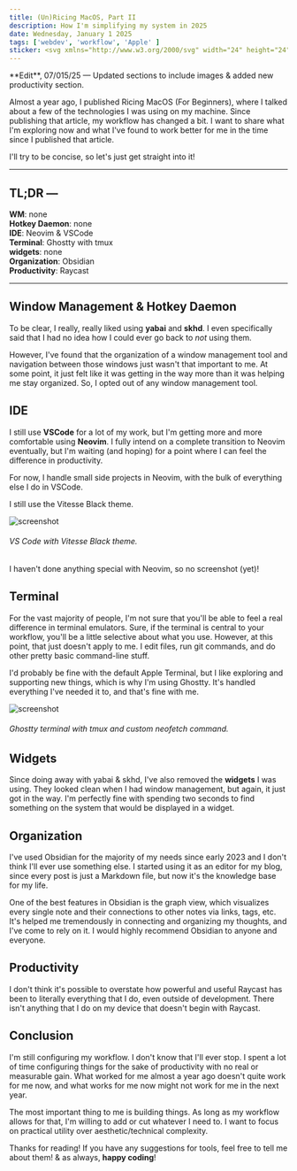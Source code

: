 ```yaml
---
title: (Un)Ricing MacOS, Part II
description: How I'm simplifying my system in 2025
date: Wednesday, January 1 2025
tags: ['webdev', 'workflow', 'Apple' ]
sticker: <svg xmlns="http://www.w3.org/2000/svg" width="24" height="24" viewBox="0 0 24 24" fill="none" stroke="currentColor" stroke-width="1" stroke-linecap="round" stroke-linejoin="round" class="lucide lucide-laptop-icon lucide-laptop"><path d="M18 5a2 2 0 0 1 2 2v8.526a2 2 0 0 0 .212.897l1.068 2.127a1 1 0 0 1-.9 1.45H3.62a1 1 0 0 1-.9-1.45l1.068-2.127A2 2 0 0 0 4 15.526V7a2 2 0 0 1 2-2z"/><path d="M20.054 15.987H3.946"/></svg>
---
```


<Callout variant='edit'>
	**Edit**, 07/015/25 &mdash; Updated sections to include images & added new productivity section. 
</Callout>

Almost a year ago, I published <BlogLink href="https://www.knlrvr.dev/writing/ricing-macos-for-beginners">Ricing MacOS (For Beginners)</BlogLink>, where I talked about a few of the technologies I was using on my machine. Since publishing that article, my workflow has changed a bit. I want to share what I'm exploring now and what I've found to work better for me in the time since I published that article. 

I'll try to be concise, so let's just get straight into it!

---
## TL;DR &mdash; 

**WM**: none    
**Hotkey Daemon**: none    
**IDE**: Neovim & VSCode    
**Terminal**: Ghostty with tmux     
**widgets**: none    
**Organization**: Obsidian     
**Productivity**: Raycast

---

## Window Management & Hotkey Daemon

To be clear, I really, really liked using **yabai** and **skhd**. I even specifically said that I had no idea how I could ever go back to *not* using them. 

However, I've found that the organization of a window management tool and navigation between those windows just wasn't that important to me. At some point, it just felt like it was getting in the way more than it was helping me stay organized. So, I opted out of any window management tool. 

## IDE

I still use **VSCode** for a lot of my work, but I'm getting more and more comfortable using **Neovim**. I fully intend on a complete transition to Neovim eventually, but I'm waiting (and hoping) for a point where I can feel the difference in productivity. 

For now, I handle small side projects in Neovim, with the bulk of everything else I do in VSCode.

I still use the <BlogLink href='https://marketplace.visualstudio.com/items?itemName=antfu.theme-vitesse'>Vitesse Black</BlogLink> theme. 

![screenshot](/vsc.png)
###### VS Code with Vitesse Black theme.

<Callout variant='default'>
    I haven't done anything special with Neovim, so no screenshot (yet)!
</Callout>

## Terminal

For the vast majority of people, I'm not sure that you'll be able to feel a real difference in terminal emulators. Sure, if the terminal is central to your workflow, you'll be a little selective about what you use. However, at this point, that just doesn't apply to me. I edit files, run git commands, and do other pretty basic command-line stuff. 

I'd probably be fine with the default Apple Terminal, but I like exploring and supporting new things, which is why I'm using <BlogLink href="https://ghostty.org/">Ghostty</BlogLink>. It's handled everything I've needed it to, and that's fine with me. 

![screenshot](/terminal.png)
###### Ghostty terminal with tmux and custom neofetch command.

## Widgets

Since doing away with yabai & skhd, I've also removed the **widgets** I was using. They looked clean when I had window management, but again, it just got in the way. I'm perfectly fine with spending two seconds to find something on the system that would be displayed in a widget. 

## Organization

I've used <BlogLink href="https://obsidian.md/">Obsidian</BlogLink> for the majority of my needs since early 2023 and I don't think I'll ever use something else. I started using it as an editor for my blog, since every post is just a <InlineCode>Markdown</InlineCode> file, but now it's the knowledge base for my life. 

One of the best features in Obsidian is the graph view, which visualizes every single note and their connections to other notes via links, tags, etc. It's helped me tremendously in connecting and organizing my thoughts, and I've come to rely on it. I would highly recommend Obsidian to anyone and everyone. 

## Productivity

I don't think it's possible to overstate how powerful and useful <BlogLink href="https://www.raycast.com/">Raycast</BlogLink> has been to literally everything that I do, even outside of development. There isn't anything that I do on my device that doesn't begin with Raycast. 

## Conclusion

I'm still configuring my workflow. I don't know that I'll ever stop. I spent a lot of time configuring things for the sake of productivity with no real or measurable gain. What worked for me almost a year ago doesn't quite work for me now, and what works for me now might not work for me in the next year. 

The most important thing to me is building things. As long as my workflow allows for that, I'm willing to add or cut whatever I need to. I want to focus on practical utility over aesthetic/technical complexity. 

Thanks for reading! If you have any suggestions for tools, feel free to tell me about them! & as always, **happy coding**! 